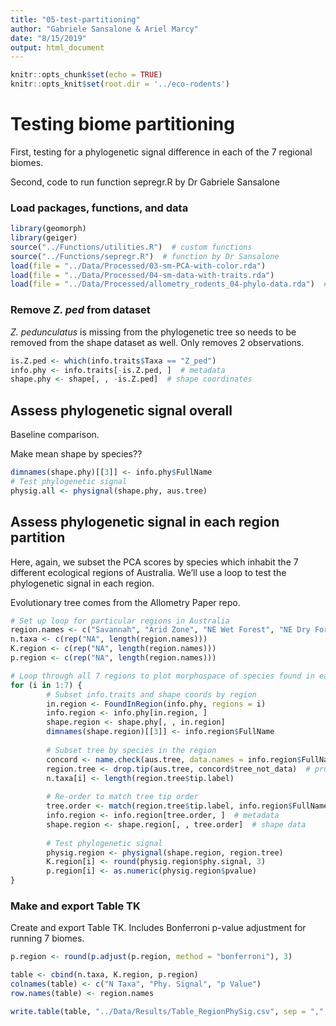 ```yaml
---
title: "05-test-partitioning"
author: "Gabriele Sansalone & Ariel Marcy"
date: "8/15/2019"
output: html_document
---
```


```r
knitr::opts_chunk$set(echo = TRUE)
knitr::opts_knit$set(root.dir = '../eco-rodents')
```

# Testing biome partitioning 

First, testing for a phylogenetic signal difference in each of the 7 regional biomes. 

Second, code to run function sepregr.R by Dr Gabriele Sansalone

### Load packages, functions, and data
```r
library(geomorph)
library(geiger)
source("../Functions/utilities.R")  # custom functions
source("../Functions/sepregr.R")  # function by Dr Sansalone
load(file = "../Data/Processed/03-sm-PCA-with-color.rda")
load(file = "../Data/Processed/04-sm-data-with-traits.rda")
load(file = "../Data/Processed/allometry_rodents_04-phylo-data.rda")  # includes phylogenetic tree from Allometry Rodents paper
```

### Remove *Z. ped* from dataset
*Z. pedunculatus* is missing from the phylogenetic tree so needs to be removed from the shape dataset as well. Only removes 2 observations.
```r
is.Z.ped <- which(info.traits$Taxa == "Z_ped")
info.phy <- info.traits[-is.Z.ped, ]  # metadata
shape.phy <- shape[, , -is.Z.ped]  # shape coordinates
```

## Assess phylogenetic signal overall
Baseline comparison.

Make mean shape by species?? 

```r
dimnames(shape.phy)[[3]] <- info.phy$FullName
# Test phylogenetic signal
physig.all <- physignal(shape.phy, aus.tree)
```

## Assess phylogenetic signal in each region partition
Here, again, we subset the PCA scores by species which inhabit the 7 different ecological regions of Australia. We'll use a loop to test the phylogenetic signal in each region. 

Evolutionary tree comes from the Allometry Paper repo. 
```r
# Set up loop for particular regions in Australia
region.names <- c("Savannah", "Arid Zone", "NE Wet Forest", "NE Dry Forest", "Pilbara", "South West", "South East")
n.taxa <- c(rep("NA", length(region.names)))
K.region <- c(rep("NA", length(region.names)))
p.region <- c(rep("NA", length(region.names)))

# Loop through all 7 regions to plot morphospace of species found in each
for (i in 1:7) {
        # Subset info.traits and shape coords by region
        in.region <- FoundInRegion(info.phy, regions = i)
        info.region <- info.phy[in.region, ]
        shape.region <- shape.phy[, , in.region]
        dimnames(shape.region)[[3]] <- info.region$FullName
        
        # Subset tree by species in the region
        concord <- name.check(aus.tree, data.names = info.region$FullName)  # check concordance
        region.tree <- drop.tip(aus.tree, concord$tree_not_data)  # prune tree to regional sample
        n.taxa[i] <- length(region.tree$tip.label)
        
        # Re-order to match tree tip order
        tree.order <- match(region.tree$tip.label, info.region$FullName)
        info.region <- info.region[tree.order, ]  # metadata
        shape.region <- shape.region[, , tree.order]  # shape data
        
        # Test phylogenetic signal
        physig.region <- physignal(shape.region, region.tree)
        K.region[i] <- round(physig.region$phy.signal, 3)
        p.region[i] <- as.numeric(physig.region$pvalue)
}
```

### Make and export Table TK
Create and export Table TK. Includes Bonferroni p-value adjustment for running 7 biomes. 
```r
p.region <- round(p.adjust(p.region, method = "bonferroni"), 3)

table <- cbind(n.taxa, K.region, p.region)
colnames(table) <- c("N Taxa", "Phy. Signal", "p Value")
row.names(table) <- region.names

write.table(table, "../Data/Results/Table_RegionPhySig.csv", sep = ",", col.names = NA)
```
